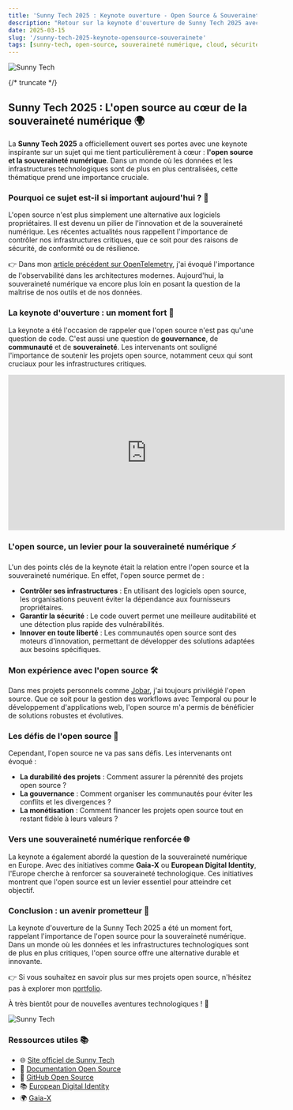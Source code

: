 ```yaml
---
title: 'Sunny Tech 2025 : Keynote ouverture - Open Source & Souveraineté'
description: "Retour sur la keynote d'ouverture de Sunny Tech 2025 avec une réflexion sur l'open source et la souveraineté numérique, un sujet crucial dans le paysage technologique actuel."
date: 2025-03-15
slug: '/sunny-tech-2025-keynote-opensource-souverainete'
tags: [sunny-tech, open-source, souveraineté numérique, cloud, sécurité, développement]
---
```



![Sunny Tech](/img/sunny-tech.png 'Sunny Tech')

<HorizontalDisplay />

{/* truncate */}

## Sunny Tech 2025 : L'open source au cœur de la souveraineté numérique 🌍

La **Sunny Tech 2025** a officiellement ouvert ses portes avec une keynote inspirante sur un sujet qui me tient particulièrement à cœur : **l'open source et la souveraineté numérique**. Dans un monde où les données et les infrastructures technologiques sont de plus en plus centralisées, cette thématique prend une importance cruciale.

### Pourquoi ce sujet est-il si important aujourd'hui ? 🤔

L'open source n'est plus simplement une alternative aux logiciels propriétaires. Il est devenu un pilier de l'innovation et de la souveraineté numérique. Les récentes actualités nous rappellent l'importance de contrôler nos infrastructures critiques, que ce soit pour des raisons de sécurité, de conformité ou de résilience.

👉 Dans mon [article précédent sur OpenTelemetry](/blog/cloud-native-montpellier-opentelemetry), j'ai évoqué l'importance de l'observabilité dans les architectures modernes. Aujourd'hui, la souveraineté numérique va encore plus loin en posant la question de la maîtrise de nos outils et de nos données.

### La keynote d'ouverture : un moment fort 🎤

La keynote a été l'occasion de rappeler que l'open source n'est pas qu'une question de code. C'est aussi une question de **gouvernance**, de **communauté** et de **souveraineté**. Les intervenants ont souligné l'importance de soutenir les projets open source, notamment ceux qui sont cruciaux pour les infrastructures critiques.

<iframe
	width="560"
	height="315"
	src="https://www.youtube.com/embed/PpfUn2m4OGA"
	title="Sunny Tech 2025 - Keynote ouverture : Open Source & Souveraineté"
	frameborder="0"
	allow="accelerometer; autoplay; clipboard-write; encrypted-media; gyroscope; picture-in-picture; web-share"
	referrerpolicy="strict-origin-when-cross-origin"
	allowfullscreen
></iframe>

### L'open source, un levier pour la souveraineté numérique ⚡

L'un des points clés de la keynote était la relation entre l'open source et la souveraineté numérique. En effet, l'open source permet de :

-   **Contrôler ses infrastructures** : En utilisant des logiciels open source, les organisations peuvent éviter la dépendance aux fournisseurs propriétaires.
-   **Garantir la sécurité** : Le code ouvert permet une meilleure auditabilité et une détection plus rapide des vulnérabilités.
-   **Innover en toute liberté** : Les communautés open source sont des moteurs d'innovation, permettant de développer des solutions adaptées aux besoins spécifiques.

### Mon expérience avec l'open source 🛠️

Dans mes projets personnels comme [Jobar](https://www.npmjs.com/package/jobar), j'ai toujours privilégié l'open source. Que ce soit pour la gestion des workflows avec Temporal ou pour le développement d'applications web, l'open source m'a permis de bénéficier de solutions robustes et évolutives.

### Les défis de l'open source 🚧

Cependant, l'open source ne va pas sans défis. Les intervenants ont évoqué :

-   **La durabilité des projets** : Comment assurer la pérennité des projets open source ?
-   **La gouvernance** : Comment organiser les communautés pour éviter les conflits et les divergences ?
-   **La monétisation** : Comment financer les projets open source tout en restant fidèle à leurs valeurs ?

### Vers une souveraineté numérique renforcée 🌐

La keynote a également abordé la question de la souveraineté numérique en Europe. Avec des initiatives comme **Gaia-X** ou **European Digital Identity**, l'Europe cherche à renforcer sa souveraineté technologique. Ces initiatives montrent que l'open source est un levier essentiel pour atteindre cet objectif.

### Conclusion : un avenir prometteur 🎯

La keynote d'ouverture de la Sunny Tech 2025 a été un moment fort, rappelant l'importance de l'open source pour la souveraineté numérique. Dans un monde où les données et les infrastructures technologiques sont de plus en plus critiques, l'open source offre une alternative durable et innovante.

👉 Si vous souhaitez en savoir plus sur mes projets open source, n'hésitez pas à explorer mon [portfolio](https://william-donnette.dev/).

À très bientôt pour de nouvelles aventures technologiques ! 🚀

![Sunny Tech](/img/sunny-tech.png 'Sunny Tech')

### Ressources utiles 📚

-   🌐 [Site officiel de Sunny Tech](https://sunny-tech.io/)
-   📖 [Documentation Open Source](https://opensource.org/)
-   🐙 [GitHub Open Source](https://github.com/)
-   📚 [European Digital Identity](https://digital-strategy.ec.europa.eu/en/policies/european-digital-identity)
-   🌍 [Gaia-X](https://gaia-x.eu/)

<ArialMultiplex />
